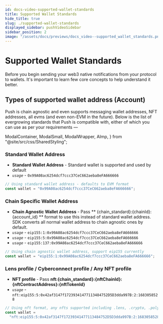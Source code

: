 ```yaml
---
id: docs-video-supported-wallet-standards
title: Supported Wallet Standards
hide_title: true
slug: ./supported-wallet-standards
displayed_sidebar: pushVideoSidebar
sidebar_position: 2
image: "/assets/docs/previews/docs_video--supported_wallet_standards.png"
---
```


# Supported Wallet Standards

Before you begin sending your web3 native notifications from your protocol to wallets. It's important to learn few core concepts to help understand it better.


<Head>
  <title>
    {"Supported Wallet Standards | Push Video | Push Documentation"}
  </title>
</Head>

## Types of supported wallet address (Account)

Push is chain agnostic and even supports messaging wallet addresses, NFT addresses, all evms (and even non-EVM in the future). Below is the list of evergrowing standards that Push is compatible with, either of which you can use as per your requirements —

  ModalContainer,
  ModalSmall,
  ModalWrapper,
  AImp,
} from "@site/src/css/SharedStyling";

### Standard Wallet Address

- **Standard Wallet Address** - Standard wallet is supported and used by default
- _`usage`_ - `0x99A08ac6254dcf7ccc37CeC662aeba8eFA666666`

```typescript
// Using standard wallet address - defaults to EVM format
const wallet = "0x99A08ac6254dcf7ccc37CeC662aeba8eFA666666";
```

### Chain Specific Wallet Address

- **Chain Agnostic Wallet Address** - Pass ** \{chain_standard}:\{chainId}:\{account_id} ** format to use this instead of standard wallet address. SDK converts all normal wallet address to chain agnostic ones by default.
- _`usage`_ - `eip155:1:0x99A08ac6254dcf7ccc37CeC662aeba8eFA666666`
- _`usage`_ - `eip155:5:0x99A08ac6254dcf7ccc37CeC662aeba8eFA666666`
- _`usage`_ - `eip155:137:0x99A08ac6254dcf7ccc37CeC662aeba8eFA666666`

```typescript
// Using chain agnostic wallet address, support eip155 currently
const wallet = "eip155:1:0x99A08ac6254dcf7ccc37CeC662aeba8eFA666666";
```

### Lens profile / Cyberconnect profile / Any NFT profile

- **NFT profile** - Pass **nft:\{chain_standard}:\{nftChainId}:\{nftContractAddress}:\{nftTokenId}**
- _`usage`_ - `nft:eip155:5:0x42af3147f17239341477113484752D5D3dda997B:2:1683058528`

```typescript
// Using nft format, any nfts supported including .lens, .crypto, .polygon or your crypto punks
const wallet =
  "nft:eip155:5:0x42af3147f17239341477113484752D5D3dda997B:2:1683058528";
```
